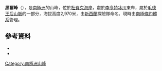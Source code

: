 {{coord|84|59|S|174|17|E|source:GNIS|display=title}}

'''黑爾峰'''（{{lang-en|Hare Peak}}），是[[南極洲|南極洲]]的山峰，位於[[杜費克海岸|杜費克海岸]]，處於[[李亨特冰川|李亨特冰川]]東岸，屬於[[毛德王后山脈|毛德王后山脈]]的一部分，海拔高度2,970米，由[[新西蘭|新西蘭]]探險隊命名，現時由[[南極條約體系|南極條約體系]]管理。

==參考資料==
*{{cite gnis | type = antarid | id = 6377| name = Hare Peak | accessdate = 2012-05-23}}
*{{usgs-gazetteer|id=6377}}

{{DEFAULTSORT:Hare Peak}}
[[Category:南極洲山峰|Category:南極洲山峰]]


{{DufekCoast-geo-stub}}